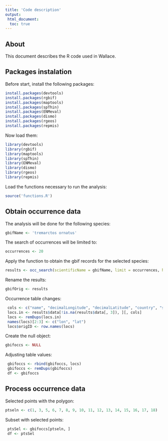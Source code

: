 ```yaml
---
title: 'Code description'
output:
 html_document:
  toc: true
---
```


## About

This document describes the R code used in Wallace.

## Packages instalation

Before start, install the following packages:
```r
install.packages(devtools)
install.packages(rgbif)
install.packages(maptools)
install.packages(spThin)
install.packages(ENMeval)
install.packages(dismo)
install.packages(rgeos)
install.packages(repmis)
```

Now load them:
```r
library(devtools)
library(rgbif)
library(maptools)
library(spThin)
library(ENMeval)
library(dismo)
library(rgeos)
library(repmis)
```

Load the functions necessary to run the analysis:
```r
source('functions.R')
```

## Obtain occurrence data 

The analysis will be done for the following species:
```r
gbifName <- 'tremarctos ornatus'
```

The search of occurrences will be limited to:
```r
occurrences <- 20
```

Apply the function to obtain the gbif records for the selected species:
```r
results <- occ_search(scientificName = gbifName, limit = occurrences, hasCoordinate = TRUE)
```

Rename the results:
```r
gbifOrig <- results
```

Occurrence table changes:
```r
 cols <- c("name", "decimalLongitude", "decimalLatitude", "country", "stateProvince", "locality", "elevation", "basisOfRecord")
 locs.in <- results$data[!is.na(results$data[, 3]), ][, cols]
 locs <- remDups(locs.in)
 names(locs)[2:3] <- c("lon", "lat")
 locs$origID <- row.names(locs)

```

Create the null object:
```r
gbifoccs <- NULL
```

Adjusting table values:
```r
 gbifoccs <- rbind(gbifoccs, locs)
 gbifoccs <- remDups(gbifoccs)
 df <- gbifoccs

```

## Process occurrence data

Selected points with the polygon:
```r
ptseln <- c(1, 3, 5, 6, 7, 8, 9, 10, 11, 12, 13, 14, 15, 16, 17, 18)
```

Subset with selected points:
```r
 ptsSel <- gbifoccs[ptseln, ]
 df <- ptsSel

```
